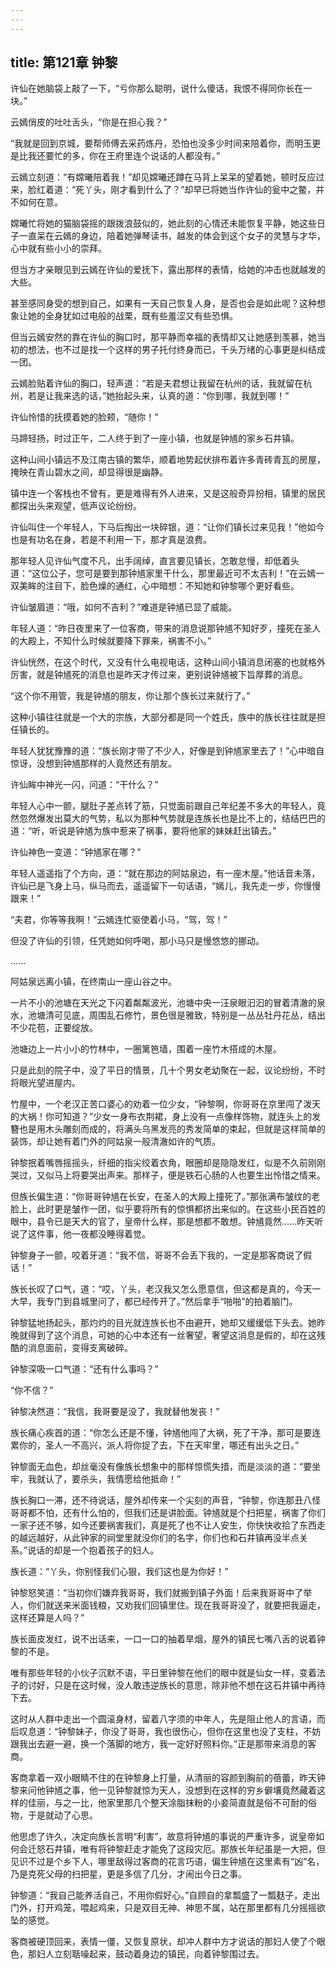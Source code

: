 ```yaml
---
---
---
```

title: 第121章 钟黎
---





许仙在她脑袋上敲了一下，“亏你那么聪明，说什么傻话，我恨不得同你长在一块。”

云嫣俏皮的吐吐舌头，“你是在担心我？”

“我就是回到京城，要帮师傅去采药炼丹，恐怕也没多少时间来陪着你，而明玉更是比我还要忙的多，你在王府里连个说话的人都没有。”

云嫣立刻道：“有嫦曦陪着我！”却见嫦曦还蹲在马背上呆呆的望着她，顿时反应过来，脸红着道：“死丫头，刚才看到什么了？”却早已将她当作许仙的瓮中之鳖，并不如何在意。

嫦曦忙将她的猫脑袋摇的跟拨浪鼓似的，她此刻的心情还未能恢复平静，她这些日子一直呆在云嫣的身边，陪着她弹琴读书，越发的体会到这个女子的灵慧与才华，心中就有些小小的崇拜。

但当方才亲眼见到云嫣在许仙的爱抚下，露出那样的表情，给她的冲击也就越发的大些。

甚至感同身受的想到自己，如果有一天自己恢复人身，是否也会是如此呢？这种想象让她的全身犹如过电般的战栗，既有些羞涩又有些恐惧。

但当云嫣安然的靠在许仙的胸口时，那平静而幸福的表情却又让她感到羡慕，她当初的想法，也不过是找一个这样的男子托付终身而已，千头万绪的心事更是纠结成一团。

云嫣脸贴着许仙的胸口，轻声道：“若是夫君想让我留在杭州的话，我就留在杭州，若是让我来选的话，”她抬起头来，认真的道：“你到哪，我就到哪！”

许仙怜惜的抚摸着她的脸颊，“随你！”

马蹄轻扬，时过正午，二人终于到了一座小镇，也就是钟馗的家乡石井镇。

这种山间小镇远不及江南古镇的繁华，顺着地势起伏排布着许多青砖青瓦的房屋，掩映在青山碧水之间，却显得很是幽静。

镇中连一个客栈也不曾有，更是难得有外人进来，又是这般奇异扮相，镇里的居民都探出头来观望，低声议论纷纷。

许仙叫住一个年轻人，下马后掏出一块碎银，道：“让你们镇长过来见我！”他如今也是有功名在身，若是不利用一下，那才真是浪费。

那年轻人见许仙气度不凡，出手阔绰，直言要见镇长，怎敢怠慢，却低着头道：“这位公子，您可是要到那钟馗家里干什么，那里最近可不太吉利！”在云嫣一双美眸的注目下，脸色燥的通红，心中暗想：不知她和钟黎哪个更好看些。

许仙皱眉道：“哦，如何不吉利？”难道是钟馗已显了威能。

年轻人道：“昨日夜里来了一位客商，带来的消息说那钟馗不知好歹，撞死在圣人的大殿上，不知什么时候就要降下罪来，祸害不小。”

许仙恍然，在这个时代，又没有什么电视电话，这种山间小镇消息闭塞的也就格外厉害，就是钟馗死的消息也是昨天才传过来，更别说钟馗被下旨厚葬的消息。

“这个你不用管，我是钟馗的朋友，你让那个族长过来就行了。”

这种小镇往往就是一个大的宗族，大部分都是同一个姓氏，族中的族长往往就是担任镇长的。

年轻人犹犹豫豫的道：“族长刚才带了不少人，好像是到钟馗家里去了！”心中暗自惊讶，没想到钟馗那样的人竟然还有朋友。

许仙眸中神光一闪，问道：“干什么？”

年轻人心中一颤，腿肚子差点转了筋，只觉面前跟自己年纪差不多大的年轻人，竟然忽然爆发出莫大的气势，私以为那种气势就是连族长也是比不上的，结结巴巴的道：“听，听说是钟馗为族中惹来了祸事，要将他家的妹妹赶出镇去。”

许仙神色一变道：“钟馗家在哪？”

年轻人遥遥指了个方向，道：“就在那边的阿姑泉边，有一座木屋。”他话音未落，许仙已是飞身上马，纵马而去，遥遥留下一句话语，“嫣儿，我先走一步，你慢慢跟来！”

“夫君，你等等我啊！”云嫣连忙驱使着小马，“驾，驾！”

但没了许仙的引领，任凭她如何呼喝，那小马只是慢悠悠的挪动。

……

阿姑泉远离小镇，在终南山一座山谷之中。

一片不小的池塘在天光之下闪着粼粼波光，池塘中央一汪泉眼汩汩的冒着清澈的泉水，池塘清可见底，周围乱石修竹，景色很是雅致，特别是一丛丛牡丹花丛，结出不少花苞，正要绽放。

池塘边上一片小小的竹林中，一圈篱笆墙，围着一座竹木搭成的木屋。

只是此刻的院子中，没了平日的情景，几十个男女老幼聚在一起，议论纷纷，不时将眼光望进屋内。

竹屋中，一个老汉正苦口婆心的劝着一位少女，“钟黎啊，你哥哥在京里闯了泼天的大祸！你可知道？”少女一身布衣荆裙，身上没有一点像样饰物，就连头上的发簪也是用木头雕刻而成的，将满头乌黑发亮的秀发简单的束起，但就是这样简单的装饰，却让她有着门外的阿姑泉一般清澈如许的气质。

钟黎抿着嘴唇摇摇头，纤细的指尖绞着衣角，眼圈却是隐隐发红，似是不久前刚刚哭过，又似马上将要哭出声来。那样子，便是铁石心肠的人也要生出怜惜之情来。

但族长偏生道：“你哥哥钟馗在长安，在圣人的大殿上撞死了。”那张满布皱纹的老脸上，此时更是皱作一团，似乎要将所有的惊惧都挤出来似的。在这些小民百姓的眼中，县令已是天大的官了，皇帝什么样，那是想都不敢想。钟馗竟然……昨天听说了这件事，他一夜都没睡得着觉。

钟黎身子一颤，咬着牙道：“我不信，哥哥不会丢下我的，一定是那客商说了假话！”

族长长叹了口气，道：“哎，丫头，老汉我又怎么愿意信，但这都是真的，今天一大早，我专门到县城里问了，都已经传开了。”然后拿手“啪啪”的拍着脑门。

钟黎猛地扬起头，那灼灼的目光就连族长也不由避开，她却又缓缓低下头去。她昨晚就得到了这个消息，可她的心中本还有一丝奢望，奢望这消息是假的，却在这残酷的消息面前，变得支离破碎。

钟黎深吸一口气道：“还有什么事吗？”

“你不信？”

钟黎决然道：“我信，我哥要是没了，我就替他发丧！”

族长痛心疾首的道：“你怎么还是不懂，钟馗他闯了大祸，死了干净，那可是要连累你的，圣人一不高兴，派人将你捉了去，下在天牢里，哪还有出头之日。”

钟黎面无血色，却丝毫没有像族长想象中的那样惊慌失措，而是淡淡的道：“要坐牢，我就认了，要杀头，我情愿给他抵命！”

族长胸口一滞，还不待说话，屋外却传来一个尖刻的声音，“钟黎，你连那丑八怪哥哥都不怕，还有什么怕的，但我们还是讲脸面。钟馗就是个扫把星，祸害了你们一家子还不够，如今还要祸害我们，真是死了也不让人安生，你快快收拾了东西走的越远越好，从此钟家的祠堂里就没你们的名字，你们也和石井镇再没半点关系。”说话的却是一个抱着孩子的妇人。

族长道：“丫头，你别怪我们心狠，我们这也是为你好！”

钟黎怒笑道：“当初你们嫌弃我哥哥，我们就搬到镇子外面！后来我哥哥中了举人，你们就送来米面钱粮，又劝我们回镇里住。现在我哥哥没了，就要把我逼走，这样还算是人吗？”

族长面皮发红，说不出话来，一口一口的抽着旱烟，屋外的镇民七嘴八舌的说着钟黎的不是。

唯有那些年轻的小伙子沉默不语，平日里钟黎在他们的眼中就是仙女一样，变着法子的讨好，只是在这时候，没人敢违逆族长的意思，除非他不想在这石井镇中再待下去。

这时从人群中走出一个圆滚身材，留着八字须的中年人，先是阻止他人的言语，而后叹息道：“钟黎妹子，你没了哥哥，我也很伤心，但你在这里也没了支柱，不妨跟我出去避一避，换一个落脚的地方，我一定好好照料你。”正是那带来消息的客商。

客商拿着一双小眼睛不住的在钟黎身上打量，从清丽的容颜到胸前的蓓蕾，昨天钟黎来问他钟馗之事，他一见钟黎就惊为天人，没想到在这样的穷乡僻壤竟然藏着这样的佳丽，与之一比，他家里那几个整天涂脂抹粉的小妾简直就是俗不可耐的俗物，于是就动了心思。

他思虑了许久，决定向族长言明“利害”，故意将钟馗的事说的严重许多，说皇帝如何会迁怒石井镇，唯有将钟黎赶走才能免了这段灾厄。那族长年纪虽是一大把，但见识不过是个乡下人，哪里敌得过客商的花言巧语，偏生钟馗在这里素有“凶”名，乃是克死父母的扫把星，更是多信了几分，才闹出今日之事。

钟黎道：“我自己能养活自己，不用你假好心。”自顾自的拿瓢盛了一瓢麸子，走出门外，打开鸡笼，喂起鸡来，只是双目无神、神思不属，站在那里都有几分摇摇欲坠的感觉。

客商被硬顶回来，表情一僵，又恢复原状，却冲人群中方才说话的那妇人使了个眼色，那妇人立刻聒噪起来，鼓动着身边的镇民，向着钟黎围过去。